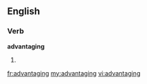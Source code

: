==English==

===Verb===
'''advantaging'''

# {{present participle of|[[advantage]]}}

[[fr:advantaging]]
[[my:advantaging]]
[[vi:advantaging]]